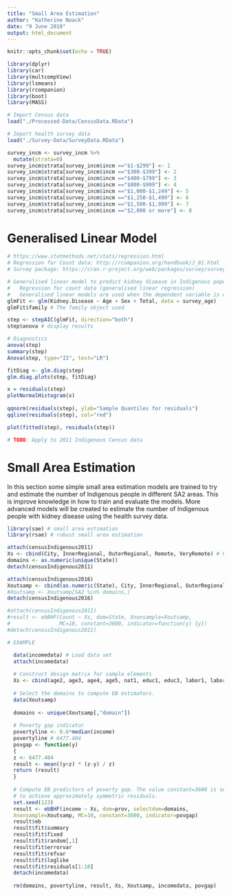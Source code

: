 ---
title: "Small Area Estimation"
author: "Katherine Noack"
date: "9 June 2018"
output: html_document
---

```{r setup, include=FALSE}
knitr::opts_chunk$set(echo = TRUE)

library(dplyr)
library(car)
library(multcompView)
library(lsmeans)
library(rcompanion)
library(boot)
library(MASS)

# Import Census data
load("./Processed-Data/CensusData.RData")

# Import health survey data
load("./Survey-Data/SurveyData.RData")

survey_incm <- survey_incm %>% 
  mutate(strata=0)
survey_incm$strata[survey_incm$incm =="$1-$299"] <- 1
survey_incm$strata[survey_incm$incm =="$300-$399"] <- 2
survey_incm$strata[survey_incm$incm =="$400-$799"] <- 3
survey_incm$strata[survey_incm$incm =="$800-$999"] <- 4
survey_incm$strata[survey_incm$incm =="$1,000-$1,249"] <- 5
survey_incm$strata[survey_incm$incm =="$1,250-$1,499"] <- 6
survey_incm$strata[survey_incm$incm =="$1,500-$1,999"] <- 7
survey_incm$strata[survey_incm$incm =="$2,000 or more"] <- 8

```

# Generalised Linear Model

```{r Linear-Kidney}

# https://www.statmethods.net/stats/regression.html
# Regression for Count data: http://rcompanion.org/handbook/J_01.html
# Survey package: https://cran.r-project.org/web/packages/survey/survey.pdf

# Generalised linear model to predict kidney disease in Indigenous population
#   Regression for count data (generalised linear regression)
#   Generalised linear models are used when the dependent variable is count, binary, multinomial, etc.
glmFit <- glm(Kidney.Disease ~ Age + Sex + Total, data = survey_age)
glmFit$family # The family object used

step <- stepAIC(glmFit, direction="both")
step$anova # display results

# Diagnostics
anova(step)
summary(step)
Anova(step, type="II", test="LR")

fitDiag <- glm.diag(step)
glm.diag.plots(step, fitDiag)

x = residuals(step)
plotNormalHistogram(x)
  
qqnorm(residuals(step), ylab="Sample Quantiles for residuals")
qqline(residuals(step), col="red")

plot(fitted(step), residuals(step))

# TODO: Apply to 2011 Indigenous Census data


```


# Small Area Estimation

In this section some simple small area estimation models are trained to try and estimate the number of Indigenous people in different SA2 areas. This is improve knowledge in how to train and evaluate the models. More advanced models will be created to estimate the number of Indigenous people with kidney disease using the health survey data.

```{r Estimation}

library(sae) # small area estimation
library(rsae) # robust small area estimation

attach(censusIndigenous2011)
Xs <- cbind(City, InnerRegional, OuterRegional, Remote, VeryRemote) # Construct design matrix for sample elements
domains <- as.numeric(unique(State))
detach(censusIndigenous2011)

attach(censusIndigenous2016)
Xoutsamp <- cbind(as.numeric(State), City, InnerRegional, OuterRegional, Remote, VeryRemote) 
#Xoutsamp <- Xoutsamp[SA2 %in% domains,]
detach(censusIndigenous2016)

#attach(censusIndigenous2011)
#result <- ebBHF(Count ~ Xs, dom=State, Xnonsample=Xoutsamp, 
#                MC=10, constant=3600, indicator=function(y) {y})
#detach(censusIndigenous2011)

# EXAMPLE

  data(incomedata) # Load data set
  attach(incomedata)
  
  # Construct design matrix for sample elements
  Xs <- cbind(age2, age3, age4, age5, nat1, educ1, educ3, labor1, labor2)
  
  # Select the domains to compute EB estimators.
  data(Xoutsamp)
  
  domains <- unique(Xoutsamp[,"domain"])
  
  # Poverty gap indicator
  povertyline <- 0.6*median(income)
  povertyline # 6477.484
  povgap <- function(y)
  {
  z <- 6477.484
  result <- mean((y<z) * (z-y) / z)
  return (result)
  }
  
  # Compute EB predictors of poverty gap. The value constant=3600 is selected
  # to achieve approximately symmetric residuals.
  set.seed(123)
  result <- ebBHF(income ~ Xs, dom=prov, selectdom=domains,
  Xnonsample=Xoutsamp, MC=10, constant=3600, indicator=povgap)
  result$eb
  result$fit$summary
  result$fit$fixed
  result$fit$random[,1]
  result$fit$errorvar
  result$fit$refvar
  result$fit$loglike
  result$fit$residuals[1:10]
  detach(incomedata)
  
  rm(domains, povertyline, result, Xs, Xoutsamp, incomedata, povgap)

```

